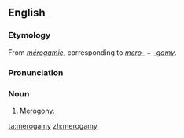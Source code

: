 ==English==
===Etymology===
From {{F.}} ''[[mérogamie]]'', corresponding to ''[[mero-]]'' + ''[[-gamy]]''.

===Pronunciation===
{{IPA|/mɪˈɹɒgəmi/}}

===Noun===
{{en-noun|-}}

# {{biology}} [[merogony|Merogony]].

[[ta:merogamy]]
[[zh:merogamy]]